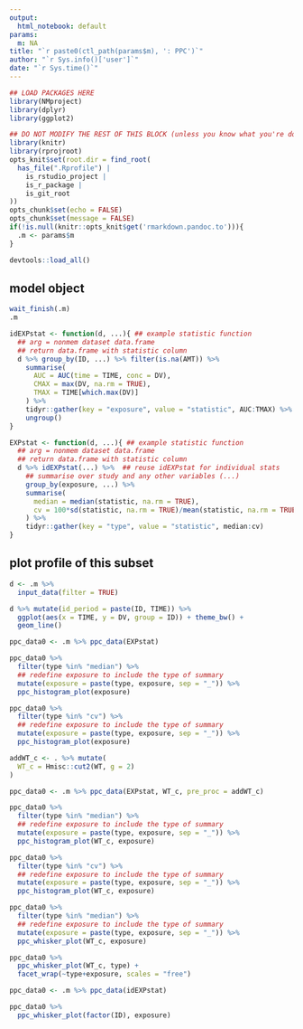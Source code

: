 ```yaml
---
output:
  html_notebook: default
params:
  m: NA
title: "`r paste0(ctl_path(params$m), ': PPC')`"
author: "`r Sys.info()['user']`"
date: "`r Sys.time()`"
---
```


<!-- To run as a notebook: -->
<!--   1. define .m to be your model in your workspace (e.g. .m <- m1) -->
<!--   2. run as normal notebook -->

<!-- To run as a report: -->
<!--   1. Use the nm_render() on your object -->
<!--   (e.g. m1 <- m1 %>% nm_render("path/to/this/report")) -->
<!--   2. see ?nm_render for additional information including results location -->

<!-- To make your own report (this is only a bare template) -->
<!--   1. start with an already run model object (e.g. m1) -->
<!--   2. add code and run as a notebook (see above) to see results -->
<!--   3. when finished, run as a report (see above) to see report -->
<!--   4. use nm_render() to run on other model objects -->


```r
## LOAD PACKAGES HERE
library(NMproject)
library(dplyr)
library(ggplot2)

## DO NOT MODIFY THE REST OF THIS BLOCK (unless you know what you're doing)
library(knitr)
library(rprojroot)
opts_knit$set(root.dir = find_root(
  has_file(".Rprofile") | 
    is_rstudio_project | 
    is_r_package | 
    is_git_root
))
opts_chunk$set(echo = FALSE)
opts_chunk$set(message = FALSE)
if(!is.null(knitr::opts_knit$get('rmarkdown.pandoc.to'))){
  .m <- params$m  
}
```

```r
devtools::load_all()
```

## model object

```r
wait_finish(.m)
.m
```

```r

idEXPstat <- function(d, ...){ ## example statistic function
  ## arg = nonmem dataset data.frame
  ## return data.frame with statistic column
  d %>% group_by(ID, ...) %>% filter(is.na(AMT)) %>%
    summarise(
      AUC = AUC(time = TIME, conc = DV),
      CMAX = max(DV, na.rm = TRUE),
      TMAX = TIME[which.max(DV)]
    ) %>%
    tidyr::gather(key = "exposure", value = "statistic", AUC:TMAX) %>%
    ungroup()
}

EXPstat <- function(d, ...){ ## example statistic function
  ## arg = nonmem dataset data.frame
  ## return data.frame with statistic column
  d %>% idEXPstat(...) %>%  ## reuse idEXPstat for individual stats
    ## summarise over study and any other variables (...)
    group_by(exposure, ...) %>%
    summarise(
      median = median(statistic, na.rm = TRUE),
      cv = 100*sd(statistic, na.rm = TRUE)/mean(statistic, na.rm = TRUE)
    ) %>%
    tidyr::gather(key = "type", value = "statistic", median:cv)
}

```

## plot profile of this subset

```r

d <- .m %>%
  input_data(filter = TRUE)

d %>% mutate(id_period = paste(ID, TIME)) %>%
  ggplot(aes(x = TIME, y = DV, group = ID)) + theme_bw() +
  geom_line()

```


```r

ppc_data0 <- .m %>% ppc_data(EXPstat)

ppc_data0 %>%
  filter(type %in% "median") %>%
  ## redefine exposure to include the type of summary
  mutate(exposure = paste(type, exposure, sep = "_")) %>%
  ppc_histogram_plot(exposure)

ppc_data0 %>%
  filter(type %in% "cv") %>%
  ## redefine exposure to include the type of summary
  mutate(exposure = paste(type, exposure, sep = "_")) %>%
  ppc_histogram_plot(exposure)

```

```r

addWT_c <- . %>% mutate(
  WT_c = Hmisc::cut2(WT, g = 2)
)

ppc_data0 <- .m %>% ppc_data(EXPstat, WT_c, pre_proc = addWT_c)

ppc_data0 %>%
  filter(type %in% "median") %>%
  ## redefine exposure to include the type of summary
  mutate(exposure = paste(type, exposure, sep = "_")) %>%
  ppc_histogram_plot(WT_c, exposure)

ppc_data0 %>%
  filter(type %in% "cv") %>%
  ## redefine exposure to include the type of summary
  mutate(exposure = paste(type, exposure, sep = "_")) %>%
  ppc_histogram_plot(WT_c, exposure)

ppc_data0 %>%
  filter(type %in% "median") %>%
  ## redefine exposure to include the type of summary
  mutate(exposure = paste(type, exposure, sep = "_")) %>%
  ppc_whisker_plot(WT_c, exposure)

ppc_data0 %>%
  ppc_whisker_plot(WT_c, type) + 
  facet_wrap(~type+exposure, scales = "free")


```

```r

ppc_data0 <- .m %>% ppc_data(idEXPstat)

ppc_data0 %>%
  ppc_whisker_plot(factor(ID), exposure)

```
